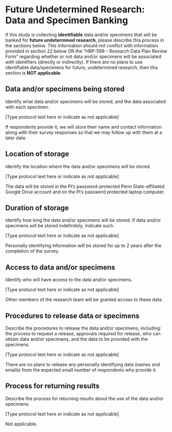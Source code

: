 # Future Undetermined Research: Data and Specimen Banking

::: {.instr_box}

If this study is collecting **identifiable** data and/or specimens
that will be banked for **future undetermined** **research**, please
describe this process in the sections below. This information should
not conflict with information provided in section 22 below OR the
"HRP-598 -- Research Data Plan Review Form" regarding whether or not
data and/or specimens will be associated with identifiers (directly or
indirectly). If there are no plans to use identifiable data/specimens
for future, undetermined research, then this section is **NOT
applicable**.

:::

## Data and/or specimens being stored

::: {.instr_box}

Identify what data and/or specimens will be stored, and the data associated with each specimen.

[Type protocol text here or indicate as not applicable]

:::

If respondents provide it, we will store their name and contact information along with their survey responses so that we may follow up with them at a later date.

## Location of storage

::: {.instr_box}

Identify the location where the data and/or specimens will be stored.

[Type protocol text here or indicate as not applicable]

:::

The data will be stored in the PI's password-protected Penn State-affiliated Google Drive account and on the PI's password protected laptop computer.

## Duration of storage

::: {.instr_box}

Identify how long the data and/or specimens will be stored. If data
and/or specimens will be stored indefinitely, indicate such.

[Type protocol text here or indicate as not applicable]

:::

Personally identifying information will be stored for up to 2 years after the completion of the survey.

## Access to data and/or specimens


::: {.instr_box}
Identify who will have access to the data and/or specimens.

[Type protocol text here or indicate as not applicable]

:::

Other members of the research team will be granted access to these data.

## Procedures to release data or specimens

::: {.instr_box}

Describe the procedures to release the data and/or specimens,
including: the process to request a release, approvals required for
release, who can obtain data and/or specimens, and the data to be
provided with the specimens.

[Type protocol text here or indicate as not applicable]

:::

There are no plans to release any personally identifying data (names and emails) from the expected small number of respondents who provide it.

## Process for returning results

::: {.instr_box}

Describe the process for returning results about the use of the data
and/or specimens.

[Type protocol text here or indicate as not applicable]

:::

Not applicable.
